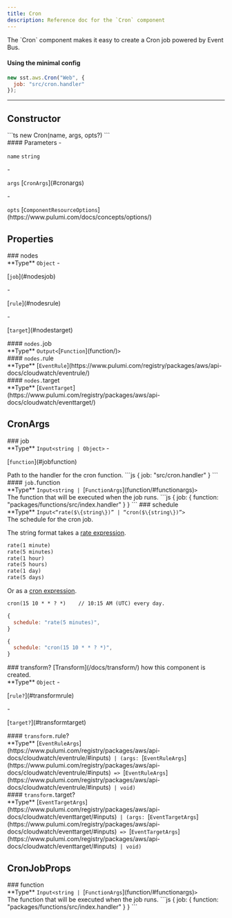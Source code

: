 ```yaml
---
title: Cron
description: Reference doc for the `Cron` component
---
```



<Section type="about">
The `Cron` component makes it easy to create a Cron job powered by Event Bus.

#### Using the minimal config
```js
new sst.aws.Cron("Web", {
  job: "src/cron.handler"
});
```
</Section>

---

## Constructor

<Segment>
<Section type="signature">
```ts
new Cron(name, args, opts?)
```
</Section>

<Section type="parameters">
#### Parameters
- <p><code class="key">name</code> <code class="primitive">string</code></p>
- <p><code class="key">args</code> [<code class="type">CronArgs</code>](#cronargs)</p>
- <p><code class="key">opts</code> [<code class="type">ComponentResourceOptions</code>](https://www.pulumi.com/docs/concepts/options/)</p>
</Section>
</Segment>

## Properties

<Segment>
### nodes
<Section type="parameters">
<InlineSection>
**Type** <code class="primitive">Object</code>
</InlineSection>
- <p>[<code class="key">job</code>](#nodesjob)</p>
- <p>[<code class="key">rule</code>](#nodesrule)</p>
- <p>[<code class="key">target</code>](#nodestarget)</p>
</Section>
</Segment>
<Segment>
<InlineSection>
#### <code class="symbol">nodes.</code>job
</InlineSection>
<Section type="parameters">
<InlineSection>
**Type** <code class="primitive">Output</code><code class="symbol">&lt;</code>[<code class="type">Function</code>](function/)<code class="symbol">&gt;</code>
</InlineSection>
</Section>
</Segment>
<Segment>
<InlineSection>
#### <code class="symbol">nodes.</code>rule
</InlineSection>
<Section type="parameters">
<InlineSection>
**Type** [<code class="type">EventRule</code>](https://www.pulumi.com/registry/packages/aws/api-docs/cloudwatch/eventrule/)
</InlineSection>
</Section>
</Segment>
<Segment>
<InlineSection>
#### <code class="symbol">nodes.</code>target
</InlineSection>
<Section type="parameters">
<InlineSection>
**Type** [<code class="type">EventTarget</code>](https://www.pulumi.com/registry/packages/aws/api-docs/cloudwatch/eventtarget/)
</InlineSection>
</Section>
</Segment>

## CronArgs
<Segment>
### job
<Section type="parameters">
<InlineSection>
**Type** <code class="primitive">Input</code><code class="symbol">&lt;</code><code class="primitive">string</code><code class="symbol"> | </code><code class="primitive">Object</code><code class="symbol">&gt;</code>
</InlineSection>
- <p>[<code class="key">function</code>](#jobfunction)</p>
</Section>
Path to the handler for the cron function.
```js
{
  job: "src/cron.handler"
}
```
</Segment>
<Segment>
<InlineSection>
#### <code class="symbol">job.</code>function
</InlineSection>
<Section type="parameters">
<InlineSection>
**Type** <code class="primitive">Input</code><code class="symbol">&lt;</code><code class="primitive">string</code><code class="symbol"> | </code>[<code class="type">FunctionArgs</code>](function/#functionargs)<code class="symbol">&gt;</code>
</InlineSection>
</Section>
The function that will be executed when the job runs.
```js
{
  job: {
    function: "packages/functions/src/index.handler"
  }
}
```
</Segment>
<Segment>
### schedule
<Section type="parameters">
<InlineSection>
**Type** <code class="primitive">Input</code><code class="symbol">&lt;</code><code class="symbol">&ldquo;</code><code class="primitive">rate($\{string\})</code><code class="symbol">&rdquo;</code><code class="symbol"> | </code><code class="symbol">&ldquo;</code><code class="primitive">cron($\{string\})</code><code class="symbol">&rdquo;</code><code class="symbol">&gt;</code>
</InlineSection>
</Section>
The schedule for the cron job.

The string format takes a [rate expression](https://docs.aws.amazon.com/lambda/latest/dg/services-cloudwatchevents-expressions.html).

```txt
rate(1 minute)
rate(5 minutes)
rate(1 hour)
rate(5 hours)
rate(1 day)
rate(5 days)
```
Or as a [cron expression](https://docs.aws.amazon.com/eventbridge/latest/userguide/eb-create-rule-schedule.html#eb-cron-expressions).

```txt
cron(15 10 * * ? *)    // 10:15 AM (UTC) every day.
```
```js
{
  schedule: "rate(5 minutes)",
}
```
```js
{
  schedule: "cron(15 10 * * ? *)",
}
```
</Segment>
<Segment>
### transform?
[Transform](/docs/transform/) how this component is created.
<Section type="parameters">
<InlineSection>
**Type** <code class="primitive">Object</code>
</InlineSection>
- <p>[<code class="key">rule?</code>](#transformrule)</p>
- <p>[<code class="key">target?</code>](#transformtarget)</p>
</Section>
</Segment>
<Segment>
<InlineSection>
#### <code class="symbol">transform.</code>rule?
</InlineSection>
<Section type="parameters">
<InlineSection>
**Type** [<code class="type">EventRuleArgs</code>](https://www.pulumi.com/registry/packages/aws/api-docs/cloudwatch/eventrule/#inputs)<code class="symbol"> | </code><code class="symbol">(</code><code class="primitive">args</code><code class="symbol">: </code>[<code class="type">EventRuleArgs</code>](https://www.pulumi.com/registry/packages/aws/api-docs/cloudwatch/eventrule/#inputs)<code class="symbol"> => </code>[<code class="type">EventRuleArgs</code>](https://www.pulumi.com/registry/packages/aws/api-docs/cloudwatch/eventrule/#inputs)<code class="symbol"> | </code><code class="primitive">void</code><code class="symbol">)</code>
</InlineSection>
</Section>
</Segment>
<Segment>
<InlineSection>
#### <code class="symbol">transform.</code>target?
</InlineSection>
<Section type="parameters">
<InlineSection>
**Type** [<code class="type">EventTargetArgs</code>](https://www.pulumi.com/registry/packages/aws/api-docs/cloudwatch/eventtarget/#inputs)<code class="symbol"> | </code><code class="symbol">(</code><code class="primitive">args</code><code class="symbol">: </code>[<code class="type">EventTargetArgs</code>](https://www.pulumi.com/registry/packages/aws/api-docs/cloudwatch/eventtarget/#inputs)<code class="symbol"> => </code>[<code class="type">EventTargetArgs</code>](https://www.pulumi.com/registry/packages/aws/api-docs/cloudwatch/eventtarget/#inputs)<code class="symbol"> | </code><code class="primitive">void</code><code class="symbol">)</code>
</InlineSection>
</Section>
</Segment>

## CronJobProps
<Segment>
### function
<Section type="parameters">
<InlineSection>
**Type** <code class="primitive">Input</code><code class="symbol">&lt;</code><code class="primitive">string</code><code class="symbol"> | </code>[<code class="type">FunctionArgs</code>](function/#functionargs)<code class="symbol">&gt;</code>
</InlineSection>
</Section>
The function that will be executed when the job runs.
```js
{
  job: {
    function: "packages/functions/src/index.handler"
  }
}
```
</Segment>